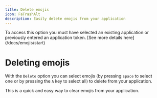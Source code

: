 ```yaml
---
title: Delete emojis
icon: FaTrashAlt
description: Easily delete emojis from your application
---
```


<Callout type="info">
To access this option you must have selected an existing application or previously entered an application token. [See more details here](/docs/emojis/start)
</Callout>

# Deleting emojis

With the `Delete` option you can select emojis (by pressing `space` to select one or by pressing the `A` key to select all) to delete from your application.

This is a quick and easy way to clear emojis from your application.